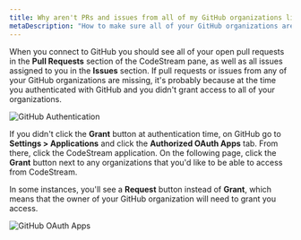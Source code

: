 ```yaml
---
title: Why aren't PRs and issues from all of my GitHub organizations listed in CodeStream?
metaDescription: "How to make sure all of your GitHub organizations are listed in CodeStream."
---
```


When you connect to GitHub you should see all of your open pull requests in the
**Pull Requests** section of the CodeStream pane, as well as all issues assigned to
you in the **Issues** section. If pull requests or issues from any of your GitHub
organizations are missing, it's probably because at the time you authenticated
with GitHub and you didn't grant access to all of your organizations.

![GitHub Authentication](/images/GitHubAuth.png)

If you didn't click the **Grant** button at authentication time, on
GitHub go to **Settings > Applications** and click the **Authorized OAuth
Apps** tab. From there, click the CodeStream application. On the following
page, click the **Grant** button next to any organizations that you'd like to be
able to access from CodeStream. 

In some instances, you'll see a **Request**
button instead of **Grant**, which means that the owner of your GitHub organization
will need to grant you access.

![GitHub OAuth Apps](/images/GitHubOAuthApps.png)
